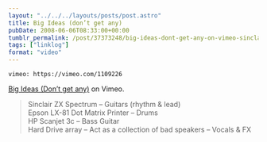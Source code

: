 ```yaml
---
layout: "../../../layouts/posts/post.astro"
title: Big Ideas (don’t get any)
pubDate: 2008-06-06T08:33:00+00:00
tumblr_permalink: /post/37373248/big-ideas-dont-get-any-on-vimeo-sinclair-zx
tags: ["linklog"]
format: "video"
---
```


`vimeo: https://vimeo.com/1109226`

[Big Ideas (Don&rsquo;t get any)][1] on Vimeo.

> Sinclair ZX Spectrum &#8211; Guitars (rhythm & lead)<br />
> Epson LX-81 Dot Matrix Printer &#8211; Drums<br />
> HP Scanjet 3c &#8211; Bass Guitar<br />
> Hard Drive array &#8211; Act as a collection of bad speakers &#8211; Vocals & FX

[1]: https://vimeo.com/1109226

